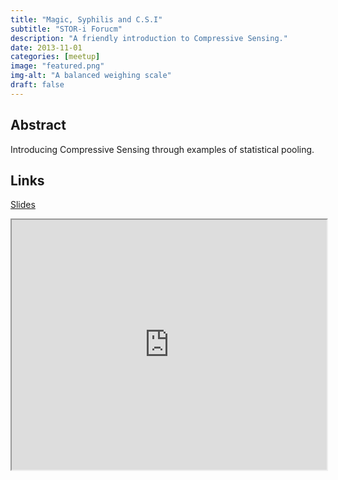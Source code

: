 ```yaml
---
title: "Magic, Syphilis and C.S.I"
subtitle: "STOR-i Forucm"
description: "A friendly introduction to Compressive Sensing."
date: 2013-11-01
categories: [meetup]
image: "featured.png"
img-alt: "A balanced weighing scale"
draft: false
---
```


## Abstract

Introducing Compressive Sensing through examples of statistical pooling.

## Links

[Slides](https://statsrhian.github.io/talks/2013/2013-10-SDF-conference/slides.pdf)

<p align="center">
<iframe src="https://statsrhian.github.io/talks/2013/2013-11-magic-syphilis-and-csi/slides.pdf" width="100%" height = "400px"></iframe>
</p>